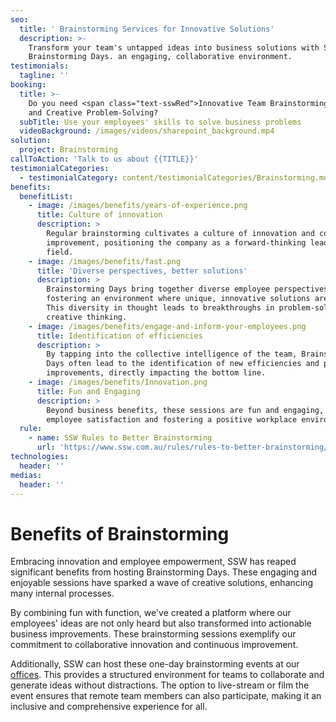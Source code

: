 ```yaml
---
seo:
  title: ' Brainstorming Services for Innovative Solutions'
  description: >-
    Transform your team's untapped ideas into business solutions with SSW's
    Brainstorming Days. an engaging, collaborative environment.
testimonials:
  tagline: ''
booking:
  title: >-
    Do you need <span class="text-sswRed">Innovative Team Brainstorming</span>
    and Creative Problem-Solving?
  subTitle: Use your employees' skills to solve business problems
  videoBackground: /images/videos/sharepoint_background.mp4
solution:
  project: Brainstorming
callToAction: 'Talk to us about {{TITLE}}'
testimonialCategories:
  - testimonialCategory: content/testimonialCategories/Brainstorming.mdx
benefits:
  benefitList:
    - image: /images/benefits/years-of-experience.png
      title: Culture of innovation
      description: >
        Regular brainstorming cultivates a culture of innovation and continuous
        improvement, positioning the company as a forward-thinking leader in its
        field.
    - image: /images/benefits/fast.png
      title: 'Diverse perspectives, better solutions'
      description: >
        Brainstorming Days bring together diverse employee perspectives,
        fostering an environment where unique, innovative solutions are born.
        This diversity in thought leads to breakthroughs in problem-solving and
        creative thinking.
    - image: /images/benefits/engage-and-inform-your-employees.png
      title: Identification of efficiencies
      description: >
        By tapping into the collective intelligence of the team, Brainstorming
        Days often lead to the identification of new efficiencies and process
        improvements, directly impacting the bottom line.
    - image: /images/benefits/Innovation.png
      title: Fun and Engaging
      description: >
        Beyond business benefits, these sessions are fun and engaging, boosting
        employee satisfaction and fostering a positive workplace environment.
  rule:
    - name: SSW Rules to Better Brainstorming
      url: 'https://www.ssw.com.au/rules/rules-to-better-brainstorming/'
technologies:
  header: ''
medias:
  header: ''
---
```


# **Benefits of Brainstorming**

Embracing innovation and employee empowerment, SSW has reaped significant benefits from hosting Brainstorming Days. These engaging and enjoyable sessions have sparked a wave of creative solutions, enhancing many internal processes.

<VideoEmbed url="https://youtu.be/ov8OGcApBjc" caption="Video: Empowering Employees Through Brainstorming (3 mins)" />

By combining fun with function, we've created a platform where our employees' ideas are not only heard but also transformed into actionable business improvements. These brainstorming sessions exemplify our commitment to collaborative innovation and continuous improvement.

Additionally, SSW can host these one-day brainstorming events at our [offices](https://ssw.com.au/offices). This provides a structured environment for teams to collaborate and generate ideas without distractions. The option to live-stream or film the event ensures that remote team members can also participate, making it an inclusive and comprehensive experience for all.
